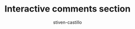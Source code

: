 ---
title: "Interactive comments section"
publishedAt: 2023-04-22
description: "Interactive comments section built in Vuejs"
author: "stiven-castillo"
heroImage: "/assets/images/portfolio/track-1.png"
tags: ["vuejs"]
lang: "EN"
year: 2023
color: "bg-green-400"
link: "https://github.com/stivncastillo/interactive-comments-section-vue"
---